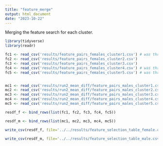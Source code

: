 ```yaml
---
title: "feature_merge"
output: html_document
date: "2023-10-22"
---
```


Merging the feature search for each cluster.

```r
library(tidyverse)
library(readr)
```



```r

fc1 <- read_csv('results/feature_pairs_females_cluster1.csv') # was thresh04
fc2 <- read_csv('results/feature_pairs_females_cluster2.csv')
fc3 <- read_csv('results/feature_pairs_females_cluster3.csv')
fc4 <- read_csv('results/feature_pairs_females_cluster4.csv') # was thresh66
fc5 <- read_csv('results/feature_pairs_females_cluster5.csv') # was thresh04


mc1 <- read_csv('results/run2_mean_diff/feature_pairs_males_cluster1.csv')
mc2 <- read_csv('results/run2_mean_diff/feature_pairs_males_cluster2.csv')
mc3 <- read_csv('results/run2_mean_diff/feature_pairs_males_cluster3.csv')
mc4 <- read_csv('results/run2_mean_diff/feature_pairs_males_cluster4.csv')
mc5 <- read_csv('results/run2_mean_diff/feature_pairs_males_cluster5.csv')

```


```r

resdf_f <- bind_rows(list(fc1, fc2, fc3, fc4, fc5))

resdf_m <- bind_rows(list(mc1, mc2, mc3, mc4, mc5))

```

```r

write_csv(resdf_f, file='../../results/feature_selection_table_female.csv')

write_csv(resdf_m, file='../../results/feature_selection_table_male.csv')


```


